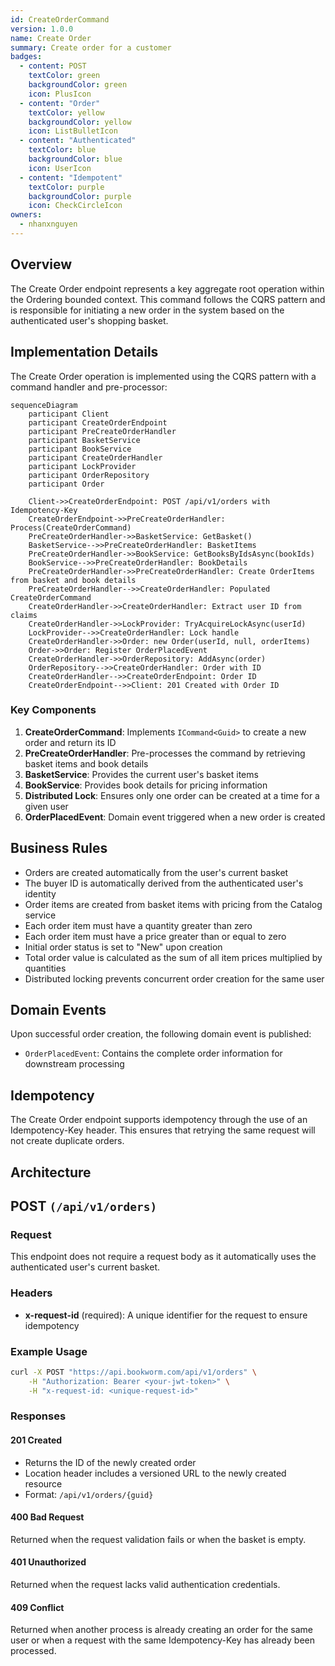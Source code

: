 ```yaml
---
id: CreateOrderCommand
version: 1.0.0
name: Create Order
summary: Create order for a customer
badges:
  - content: POST
    textColor: green
    backgroundColor: green
    icon: PlusIcon
  - content: "Order"
    textColor: yellow
    backgroundColor: yellow
    icon: ListBulletIcon
  - content: "Authenticated"
    textColor: blue
    backgroundColor: blue
    icon: UserIcon
  - content: "Idempotent"
    textColor: purple
    backgroundColor: purple
    icon: CheckCircleIcon
owners:
  - nhanxnguyen
---
```


## Overview

The Create Order endpoint represents a key aggregate root operation within the Ordering bounded context. This command follows the CQRS pattern and is responsible for initiating a new order in the system based on the authenticated user's shopping basket.

## Implementation Details

The Create Order operation is implemented using the CQRS pattern with a command handler and pre-processor:

```mermaid
sequenceDiagram
    participant Client
    participant CreateOrderEndpoint
    participant PreCreateOrderHandler
    participant BasketService
    participant BookService
    participant CreateOrderHandler
    participant LockProvider
    participant OrderRepository
    participant Order

    Client->>CreateOrderEndpoint: POST /api/v1/orders with Idempotency-Key
    CreateOrderEndpoint->>PreCreateOrderHandler: Process(CreateOrderCommand)
    PreCreateOrderHandler->>BasketService: GetBasket()
    BasketService-->>PreCreateOrderHandler: BasketItems
    PreCreateOrderHandler->>BookService: GetBooksByIdsAsync(bookIds)
    BookService-->>PreCreateOrderHandler: BookDetails
    PreCreateOrderHandler->>PreCreateOrderHandler: Create OrderItems from basket and book details
    PreCreateOrderHandler-->>CreateOrderHandler: Populated CreateOrderCommand
    CreateOrderHandler->>CreateOrderHandler: Extract user ID from claims
    CreateOrderHandler->>LockProvider: TryAcquireLockAsync(userId)
    LockProvider-->>CreateOrderHandler: Lock handle
    CreateOrderHandler->>Order: new Order(userId, null, orderItems)
    Order->>Order: Register OrderPlacedEvent
    CreateOrderHandler->>OrderRepository: AddAsync(order)
    OrderRepository-->>CreateOrderHandler: Order with ID
    CreateOrderHandler-->>CreateOrderEndpoint: Order ID
    CreateOrderEndpoint-->>Client: 201 Created with Order ID
```

### Key Components

1. **CreateOrderCommand**: Implements `ICommand<Guid>` to create a new order and return its ID
2. **PreCreateOrderHandler**: Pre-processes the command by retrieving basket items and book details
3. **BasketService**: Provides the current user's basket items
4. **BookService**: Provides book details for pricing information
5. **Distributed Lock**: Ensures only one order can be created at a time for a given user
6. **OrderPlacedEvent**: Domain event triggered when a new order is created

## Business Rules

- Orders are created automatically from the user's current basket
- The buyer ID is automatically derived from the authenticated user's identity
- Order items are created from basket items with pricing from the Catalog service
- Each order item must have a quantity greater than zero
- Each order item must have a price greater than or equal to zero
- Initial order status is set to "New" upon creation
- Total order value is calculated as the sum of all item prices multiplied by quantities
- Distributed locking prevents concurrent order creation for the same user

## Domain Events

Upon successful order creation, the following domain event is published:

- `OrderPlacedEvent`: Contains the complete order information for downstream processing

## Idempotency

The Create Order endpoint supports idempotency through the use of an Idempotency-Key header. This ensures that retrying the same request will not create duplicate orders.

## Architecture

<NodeGraph />

## POST `(/api/v1/orders)`

### Request

This endpoint does not require a request body as it automatically uses the authenticated user's current basket.

### Headers

- **x-request-id** (required): A unique identifier for the request to ensure idempotency

### Example Usage

```bash
curl -X POST "https://api.bookworm.com/api/v1/orders" \
    -H "Authorization: Bearer <your-jwt-token>" \
    -H "x-request-id: <unique-request-id>"
```

### Responses

#### <span className="text-green-500">201 Created</span>

- Returns the ID of the newly created order
- Location header includes a versioned URL to the newly created resource
- Format: `/api/v1/orders/{guid}`

#### <span className="text-red-500">400 Bad Request</span>

Returned when the request validation fails or when the basket is empty.

#### <span className="text-red-500">401 Unauthorized</span>

Returned when the request lacks valid authentication credentials.

#### <span className="text-red-500">409 Conflict</span>

Returned when another process is already creating an order for the same user or when a request with the same Idempotency-Key has already been processed.
